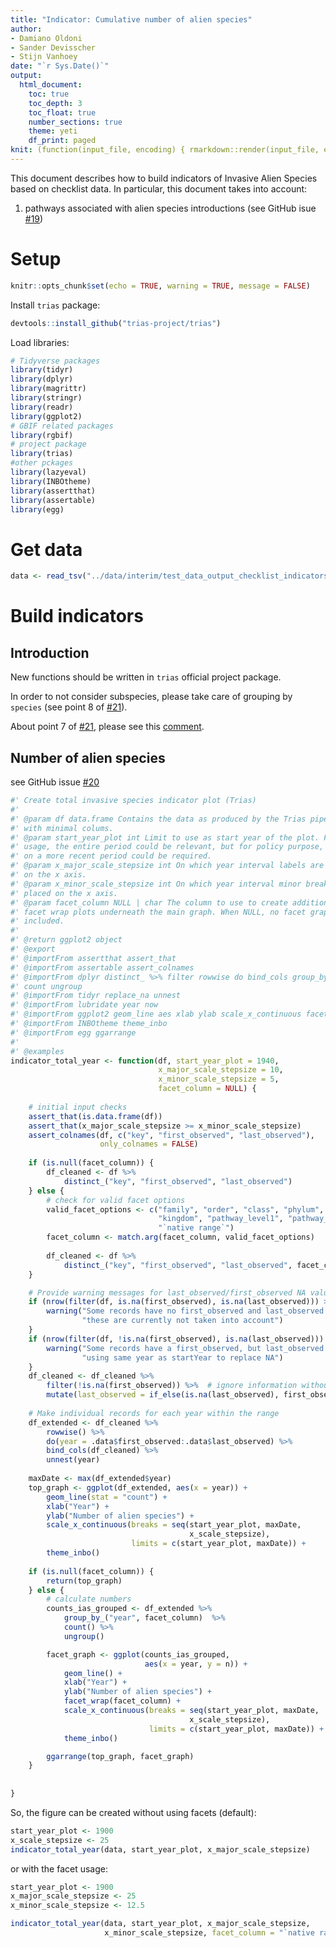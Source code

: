 ```yaml
---
title: "Indicator: Cumulative number of alien species"
author:
- Damiano Oldoni
- Sander Devisscher
- Stijn Vanhoey
date: "`r Sys.Date()`"
output:
  html_document:
    toc: true
    toc_depth: 3
    toc_float: true
    number_sections: true
    theme: yeti
    df_print: paged
knit: (function(input_file, encoding) { rmarkdown::render(input_file, encoding = encoding, output_file = paste0("../docs/",sub(".Rmd", ".html", basename(input_file))))})
---
```


This document describes how to build indicators of Invasive Alien Species based on checklist data. In particular, this document takes into account:

1. pathways associated with alien species introductions (see GitHub isue [#19](https://github.com/trias-project/pipeline/issues/19))

# Setup

```r
knitr::opts_chunk$set(echo = TRUE, warning = TRUE, message = FALSE)
```

Install `trias` package:

```r
devtools::install_github("trias-project/trias")
```

Load libraries:

```r
# Tidyverse packages
library(tidyr)
library(dplyr)
library(magrittr)
library(stringr)
library(readr)
library(ggplot2)
# GBIF related packages
library(rgbif)
# project package
library(trias)
#other pckages
library(lazyeval)
library(INBOtheme)
library(assertthat)
library(assertable)
library(egg)
```

# Get data

```r
data <- read_tsv("../data/interim/test_data_output_checklist_indicators.tsv")

```
# Build indicators

## Introduction

New functions should be written in `trias` official project package.

In order to not consider subspecies, please take care of grouping by `species` (see point 8 of [#21](https://github.com/trias-project/pipeline/issues/21)).

About point 7 of [#21](https://github.com/trias-project/pipeline/issues/21), please see this [comment](https://github.com/trias-project/pipeline/issues/21#issuecomment-381164874).

## Number of alien species

see GitHub issue [#20](https://github.com/trias-project/pipeline/issues/20)

```r

#' Create total invasive species indicator plot (Trias)
#'
#' @param df data.frame Contains the data as produced by the Trias pipeline,
#' with minimal colums.
#' @param start_year_plot int Limit to use as start year of the plot. For scientific
#' usage, the entire period could be relevant, but for policy purpose, focusing
#' on a more recent period could be required.
#' @param x_major_scale_stepsize int On which year interval labels are placed 
#' on the x axis.
#' @param x_minor_scale_stepsize int On which year interval minor breaks are
#' placed on the x axis.
#' @param facet_column NULL | char The column to use to create additional
#' facet wrap plots underneath the main graph. When NULL, no facet graph is
#' included.
#'
#' @return ggplot2 object
#' @export
#' @importFrom assertthat assert_that
#' @importFrom assertable assert_colnames
#' @importFrom dplyr distinct_ %>% filter rowwise do bind_cols group_by_ 
#' count ungroup
#' @importFrom tidyr replace_na unnest
#' @importFrom lubridate year now
#' @importFrom ggplot2 geom_line aes xlab ylab scale_x_continuous facet_wrap
#' @importFrom INBOtheme theme_inbo
#' @importFrom egg ggarrange
#'
#' @examples
indicator_total_year <- function(df, start_year_plot = 1940, 
                                 x_major_scale_stepsize = 10,
                                 x_minor_scale_stepsize = 5,
                                 facet_column = NULL) {
    
    # initial input checks
    assert_that(is.data.frame(df))
    assert_that(x_major_scale_stepsize >= x_minor_scale_stepsize)
    assert_colnames(df, c("key", "first_observed", "last_observed"), 
                    only_colnames = FALSE)
    
    if (is.null(facet_column)) {
        df_cleaned <- df %>%
            distinct_("key", "first_observed", "last_observed")
    } else {
        # check for valid facet options
        valid_facet_options <- c("family", "order", "class", "phylum", 
                                 "kingdom", "pathway_level1", "pathway_level2", "locality", 
                                 "`native range`")
        facet_column <- match.arg(facet_column, valid_facet_options) 
        
        df_cleaned <- df %>%
            distinct_("key", "first_observed", "last_observed", facet_column)
    }

    # Provide warning messages for last_observed/first_observed NA values
    if (nrow(filter(df, is.na(first_observed), is.na(last_observed))) > 0) {
        warning("Some records have no first_observed and last_observed defined, ",
                "these are currently not taken into account")
    }        
    if (nrow(filter(df, !is.na(first_observed), is.na(last_observed))) > 0) {
        warning("Some records have a first_observed, but last_observed is not defined, ",
                "using same year as startYear to replace NA")
    }
    df_cleaned <- df_cleaned %>%
        filter(!is.na(first_observed)) %>%  # ignore information without first_observed
        mutate(last_observed = if_else(is.na(last_observed), first_observed, last_observed)) # replace NA with first_observed
    
    # Make individual records for each year within the range    
    df_extended <- df_cleaned %>%
        rowwise() %>%
        do(year = .data$first_observed:.data$last_observed) %>%
        bind_cols(df_cleaned) %>% 
        unnest(year)
    
    maxDate <- max(df_extended$year)
    top_graph <- ggplot(df_extended, aes(x = year)) +
        geom_line(stat = "count") +
        xlab("Year") +
        ylab("Number of alien species") +
        scale_x_continuous(breaks = seq(start_year_plot, maxDate, 
                                        x_scale_stepsize),
                           limits = c(start_year_plot, maxDate)) +
        theme_inbo()
    
    if (is.null(facet_column)) {
        return(top_graph)
    } else {
        # calculate numbers
        counts_ias_grouped <- df_extended %>%
            group_by_("year", facet_column)  %>%
            count() %>%
            ungroup()

        facet_graph <- ggplot(counts_ias_grouped, 
                              aes(x = year, y = n)) + 
            geom_line() +
            xlab("Year") +
            ylab("Number of alien species") +
            facet_wrap(facet_column) + 
            scale_x_continuous(breaks = seq(start_year_plot, maxDate, 
                                        x_scale_stepsize),
                               limits = c(start_year_plot, maxDate)) +
            theme_inbo()

        ggarrange(top_graph, facet_graph)
    }    
            
    
}
```

So, the figure can be created without using facets (default):

```r
start_year_plot <- 1900
x_scale_stepsize <- 25
indicator_total_year(data, start_year_plot, x_major_scale_stepsize)
```

or with the facet usage:

```r
start_year_plot <- 1900
x_major_scale_stepsize <- 25
x_minor_scale_stepsize <- 12.5

indicator_total_year(data, start_year_plot, x_major_scale_stepsize, 
                     x_minor_scale_stepsize, facet_column = "`native range`")
```
